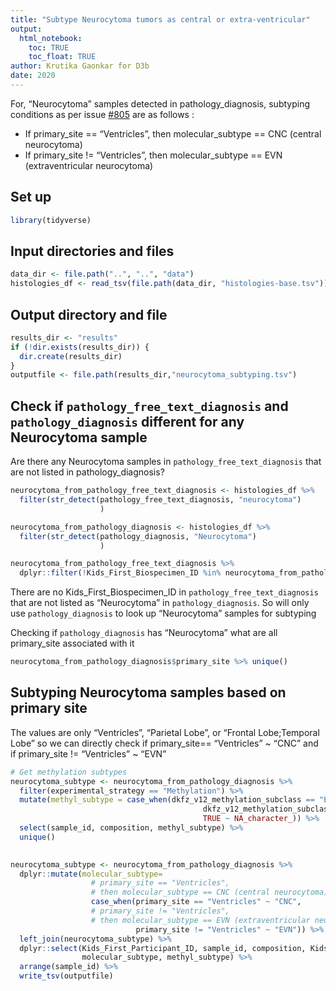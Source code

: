 ```yaml
---
title: "Subtype Neurocytoma tumors as central or extra-ventricular"
output: 
  html_notebook:
    toc: TRUE
    toc_float: TRUE
author: Krutika Gaonkar for D3b
date: 2020
---
```


For, "Neurocytoma" samples detected in pathology_diagnosis, subtyping conditions as per issue [#805](https://github.com/AlexsLemonade/OpenPBTA-analysis/issues/805) are as follows :

 - If primary_site == "Ventricles", then molecular_subtype == CNC (central neurocytoma) 
 - If primary_site != "Ventricles", then molecular_subtype == EVN (extraventricular neurocytoma)

## Set up 

```r
library(tidyverse)
```

## Input directories and files

```r
data_dir <- file.path("..", "..", "data")
histologies_df <- read_tsv(file.path(data_dir, "histologies-base.tsv"))

```

## Output directory and file

```r
results_dir <- "results"
if (!dir.exists(results_dir)) {
  dir.create(results_dir)
}
outputfile <- file.path(results_dir,"neurocytoma_subtyping.tsv")
```


## Check if `pathology_free_text_diagnosis` and `pathology_diagnosis` different for any Neurocytoma sample

Are there any Neurocytoma samples in `pathology_free_text_diagnosis` that are not listed in pathology_diagnosis?

```r

neurocytoma_from_pathology_free_text_diagnosis <- histologies_df %>%
  filter(str_detect(pathology_free_text_diagnosis, "neurocytoma")
                    ) 

neurocytoma_from_pathology_diagnosis <- histologies_df %>%
  filter(str_detect(pathology_diagnosis, "Neurocytoma")
                    ) 

neurocytoma_from_pathology_free_text_diagnosis %>%
  dplyr::filter(!Kids_First_Biospecimen_ID %in% neurocytoma_from_pathology_diagnosis$Kids_First_Biospecimen_ID )

```
There are no Kids_First_Biospecimen_ID in `pathology_free_text_diagnosis` that are not listed as "Neurocytoma" in  `pathology_diagnosis`. So will only use  `pathology_diagnosis` to look up "Neurocytoma" samples for subtyping


Checking if `pathology_diagnosis` has "Neurocytoma" what are all primary_site associated with it
```r
neurocytoma_from_pathology_diagnosis$primary_site %>% unique()
```


## Subtyping Neurocytoma samples based on primary site 

The values are only "Ventricles", "Parietal Lobe", or "Frontal Lobe;Temporal Lobe" so we can directly check if primary_site== "Ventricles" ~ "CNC" and if primary_site != "Ventricles" ~ "EVN"

```r
# Get methylation subtypes
neurocytoma_subtype <- neurocytoma_from_pathology_diagnosis %>% 
  filter(experimental_strategy == "Methylation") %>%
  mutate(methyl_subtype = case_when(dkfz_v12_methylation_subclass == "EVNCYT" ~ "EVN",
                                           dkfz_v12_methylation_subclass == "CN" ~ "CNC",
                                           TRUE ~ NA_character_)) %>%
  select(sample_id, composition, methyl_subtype) %>%
  unique()
  

neurocytoma_subtype <- neurocytoma_from_pathology_diagnosis %>% 
  dplyr::mutate(molecular_subtype= 
                  # primary_site == "Ventricles", 
                  # then molecular_subtype == CNC (central neurocytoma) 
                  case_when(primary_site == "Ventricles" ~ "CNC",
                  # primary_site != "Ventricles", 
                  # then molecular_subtype == EVN (extraventricular neurocytoma)       
                            primary_site != "Ventricles" ~ "EVN")) %>%
  left_join(neurocytoma_subtype) %>%
  dplyr::select(Kids_First_Participant_ID, sample_id, composition, Kids_First_Biospecimen_ID,
                molecular_subtype, methyl_subtype) %>%
  arrange(sample_id) %>%
  write_tsv(outputfile)

```
